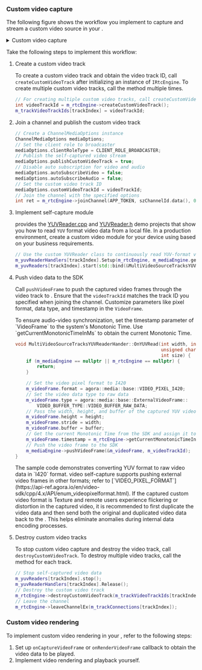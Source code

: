<PlatformWrapper platform="windows">

### Custom video capture

The following figure shows the workflow you implement to capture and stream a custom video source in your <Vpl k="CLIENT"/>.

<details>
<summary>Custom video capture</summary>

![API call sequence](/images/video-sdk/custom-video-capture.svg)
</details>


Take the following steps to implement this workflow:

1. Create a custom video track

    To create a custom video track and obtain the video track ID, call `createCustomVideoTrack` after initializing an instance of `IRtcEngine`. To create multiple custom video tracks, call the method multiple times.

    ```cpp
    // For creating multiple custom video tracks, call createCustomVideoTrack multiple times
    int videoTrackId = m_rtcEngine->createCustomVideoTrack();
    m_trackVideoTrackIds[trackIndex] = videoTrackId;
    ```

2. Join a channel and publish the custom video track

    ```cpp
    // Create a ChannelMediaOptions instance
    ChannelMediaOptions mediaOptions;
    // Set the client role to broadcaster
    mediaOptions.clientRoleType = CLIENT_ROLE_BROADCASTER;
    // Publish the self-captured video stream
    mediaOptions.publishCustomVideoTrack = true;
    // Disable auto subscription for video and audio
    mediaOptions.autoSubscribeVideo = false;
    mediaOptions.autoSubscribeAudio = false;
    // Set the custom video track ID
    mediaOptions.customVideoTrackId = videoTrackId;
    // Join the channel with the specified options
    int ret = m_rtcEngine->joinChannel(APP_TOKEN, szChannelId.data(), 0, mediaOptions);
    ```

3. Implement self-capture module

    <Vg k="COMPANY"/> provides the [YUVReader.cpp](https://github.com/AgoraIO/API-Examples/blob/main/windows/APIExample/APIExample/YUVReader.cpp) and [YUVReader.h](https://github.com/AgoraIO/API-Examples/blob/main/windows/APIExample/APIExample/YUVReader.h) demo projects that show you how to read `YUV` format video data from a local file. In a production environment, create a custom video module for your device using <Vg k= "VSDK"/> based on your business requirements.

    ```cpp
    // Use the custom YUVReader class to continuously read YUV-format video data in the YUVReader thread and pass the data to the OnYUVRead callback for further processing
    m_yuvReaderHandlers[trackIndex].Setup(m_rtcEngine, m_mediaEngine.get(), videoTrackId);
    m_yuvReaders[trackIndex].start(std::bind(&MultiVideoSourceTracksYUVReaderHander::OnYUVRead, m_yuvReaderHandlers[trackIndex], std::placeholders::_1, std::placeholders::_2, std::placeholders::_3, std::placeholders::_4));
    ```
    
4. Push video data to the SDK 
        
    Call `pushVideoFrame` to push the captured video frames through the video track to <Vg k= "VSDK"/>. Ensure that the `videoTrackId` matches the track ID you specified when joining the channel. Customize parameters like pixel format, data type, and timestamp in the `VideoFrame`.

    <Admonition type="info" title="Information">
    To ensure audio-video synchronization, set the timestamp parameter of `VideoFrame` to the system's Monotonic Time. Use `getCurrentMonotonicTimeInMs` to obtain the current Monotonic Time.
    </Admonition>

    ```cpp
    void MultiVideoSourceTracksYUVReaderHander::OnYUVRead(int width, int height, 
                                                          unsigned char* buffer, 
                                                          int size) {
        if (m_mediaEngine == nullptr || m_rtcEngine == nullptr) {
            return;
        }
    
        // Set the video pixel format to I420
        m_videoFrame.format = agora::media::base::VIDEO_PIXEL_I420;
        // Set the video data type to raw data
        m_videoFrame.type = agora::media::base::ExternalVideoFrame::
            VIDEO_BUFFER_TYPE::VIDEO_BUFFER_RAW_DATA;
        // Pass the width, height, and buffer of the captured YUV video data to videoFrame
        m_videoFrame.height = height;
        m_videoFrame.stride = width;
        m_videoFrame.buffer = buffer;
        // Get the current Monotonic Time from the SDK and assign it to the timestamp parameter of videoFrame
        m_videoFrame.timestamp = m_rtcEngine->getCurrentMonotonicTimeInMs();
        // Push the video frame to the SDK
        m_mediaEngine->pushVideoFrame(&m_videoFrame, m_videoTrackId);
    }
    ```
    <Admonition type="info" title="Information">
    The sample code demonstrates converting YUV format to raw video data in `I420` format. <Vg k="COMPANY"/> video self-capture supports pushing external video frames in other formats; refer to [`VIDEO_PIXEL_FORMAT`](https://api-ref.agora.io/en/video-sdk/cpp/4.x/API/enum_videopixelformat.html).
    </Admonition>

    <Admonition type="info" title="Information">
    If the captured custom video format is Texture and remote users experience flickering or distortion in the captured video, it is recommended to first duplicate the video data and then send both the original and duplicated video data back to the <Vg k="VSDK"/>. This helps eliminate anomalies during internal data encoding processes.
    </Admonition>

5. Destroy custom video tracks
        
    To stop custom video capture and destroy the video track, call `destroyCustomVideoTrack`. To destroy multiple video tracks, call the method for each track.

    ```cpp
    // Stop self-captured video data
    m_yuvReaders[trackIndex].stop();
    m_yuvReaderHandlers[trackIndex].Release();
    // Destroy the custom video track
    m_rtcEngine->destroyCustomVideoTrack(m_trackVideoTrackIds[trackIndex]);
    // Leave the channel
    m_rtcEngine->leaveChannelEx(m_trackConnections[trackIndex]);
    ```

### Custom video rendering

To implement custom video rendering in your <Vpl k="CLIENT" />, refer to the following steps:

1. Set up `onCaptureVideoFrame` or `onRenderVideoFrame` callback to obtain the video data to be played.
1. Implement video rendering and playback yourself.

</PlatformWrapper>